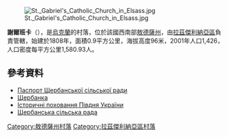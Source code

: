 {{coord|46|41|45|N|30|11|21|E|scale:30000|display=title}}

[[Image:St._Gabriel's_Catholic_Church_in_Elsass.jpg|right]]

'''謝爾班卡'''（{{lang-uk|Щербанка}}），是[[烏克蘭|烏克蘭]]的村落，位於該國西南部[[敖德薩州|敖德薩州]]，由[[拉茲傑利納亞區|拉茲傑利納亞區]]負責管轄，始建於1808年，面積0.9平方公里，海拔高度96米，2001年人口1,426，人口密度每平方公里1,580.93人。

==參考資料==
*[http://rozdilna-rda.odessa.gov.ua/files/rozdilna-rda/files/PASPORT/pasport_werbanki_teritor_al_no_gromadi_-_2.pdf Паспорт Щербанської сільської ради]
*[http://w1.c1.rada.gov.ua/pls/z7502/A005?rf7571=23102 Щербанка]{{dead link|date=2018年1月 |bot=InternetArchiveBot |fix-attempted=yes }}
* [https://web.archive.org/web/20160930124134/http://ukrainica.org.ua/rus/content/2187 Історичні поховання Півдня України]
* [https://web.archive.org/web/20131119094850/http://elzas.in.ua/ Щербанська сільська рада]

{{DEFAULTSORT:Щербанка}}
[[Category:敖德薩州村落|Category:敖德薩州村落]]
[[Category:拉茲傑利納亞區村落|Category:拉茲傑利納亞區村落]]


{{Odessa-geo-stub}}